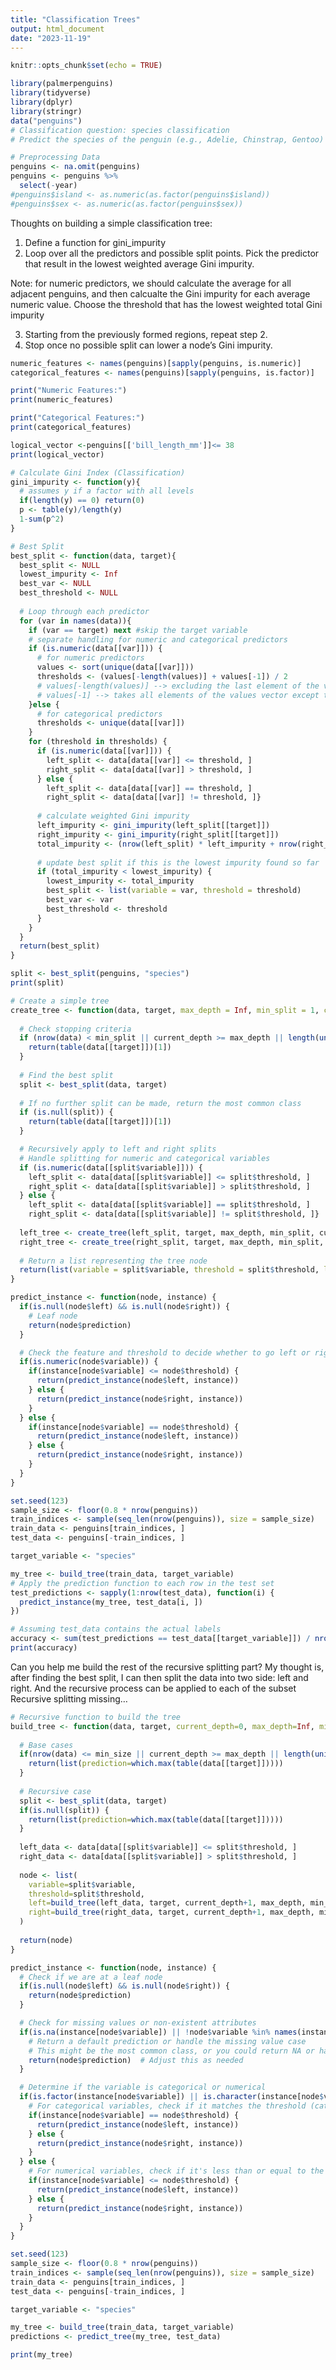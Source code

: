 ```yaml
---
title: "Classification Trees"
output: html_document
date: "2023-11-19"
---
```


```r
knitr::opts_chunk$set(echo = TRUE)
```

```r
library(palmerpenguins)
library(tidyverse)
library(dplyr)
library(stringr)
data("penguins")
# Classification question: species classification
# Predict the species of the penguin (e.g., Adelie, Chinstrap, Gentoo) based on other variables such as bill length, bill depth, flipper length, body mass, island, and sex.
```

```r
# Preprocessing Data
penguins <- na.omit(penguins)
penguins <- penguins %>% 
  select(-year)
#penguins$island <- as.numeric(as.factor(penguins$island))
#penguins$sex <- as.numeric(as.factor(penguins$sex))
```

Thoughts on building a simple classification tree:

1. Define a function for gini_impurity
2. Loop over all the predictors and possible split points. Pick the predictor that result in the lowest weighted average Gini impurity.

Note: for numeric predictors, we should calculate the average for all adjacent penguins, and then calcualte the Gini impurity for each average numeric value.
Choose the threshold that has the lowest weighted total Gini impurity

3. Starting from the previously formed regions, repeat step 2. 
4. Stop once no possible split can lower a node's Gini impurity. 

```r
numeric_features <- names(penguins)[sapply(penguins, is.numeric)]
categorical_features <- names(penguins)[sapply(penguins, is.factor)] 

print("Numeric Features:")
print(numeric_features)

print("Categorical Features:")
print(categorical_features)
```
```r
logical_vector <-penguins[['bill_length_mm']]<= 38
print(logical_vector)
```


```r
# Calculate Gini Index (Classification)
gini_impurity <- function(y){
  # assumes y if a factor with all levels
  if(length(y) == 0) return(0)
  p <- table(y)/length(y)
  1-sum(p^2)
}
```

```r
# Best Split 
best_split <- function(data, target){
  best_split <- NULL
  lowest_impurity <- Inf
  best_var <- NULL
  best_threshold <- NULL
  
  # Loop through each predictor
  for (var in names(data)){
    if (var == target) next #skip the target variable
    # separate handling for numeric and categorical predictors
    if (is.numeric(data[[var]])) {
      # for numeric predictors
      values <- sort(unique(data[[var]]))
      thresholds <- (values[-length(values)] + values[-1]) / 2 
      # values[-length(values)] --> excluding the last element of the vector because there's no "next value" to pair it with for calculating an average
      # values[-1] --> takes all elements of the values vector except the first one
    }else {
      # for categorical predictors
      thresholds <- unique(data[[var]])
    }
    for (threshold in thresholds) {
      if (is.numeric(data[[var]])) {
        left_split <- data[data[[var]] <= threshold, ]
        right_split <- data[data[[var]] > threshold, ]
      } else {
        left_split <- data[data[[var]] == threshold, ]
        right_split <- data[data[[var]] != threshold, ]}
      
      # calculate weighted Gini impurity
      left_impurity <- gini_impurity(left_split[[target]])
      right_impurity <- gini_impurity(right_split[[target]])
      total_impurity <- (nrow(left_split) * left_impurity + nrow(right_split) * right_impurity) / nrow(data)
      
      # update best split if this is the lowest impurity found so far
      if (total_impurity < lowest_impurity) {
        lowest_impurity <- total_impurity
        best_split <- list(variable = var, threshold = threshold)
        best_var <- var
        best_threshold <- threshold
      }
    }
  }
  return(best_split)
}
```

```r
split <- best_split(penguins, "species")
print(split)
```
```r
# Create a simple tree
create_tree <- function(data, target, max_depth = Inf, min_split = 1, current_depth = 1) {
  
  # Check stopping criteria
  if (nrow(data) < min_split || current_depth >= max_depth || length(unique(data[[target]])) == 1) {
    return(table(data[[target]])[1])
  }
  
  # Find the best split
  split <- best_split(data, target)
  
  # If no further split can be made, return the most common class
  if (is.null(split)) {
    return(table(data[[target]])[1])
  }

  # Recursively apply to left and right splits
  # Handle splitting for numeric and categorical variables
  if (is.numeric(data[[split$variable]])) {
    left_split <- data[data[[split$variable]] <= split$threshold, ]
    right_split <- data[data[[split$variable]] > split$threshold, ]
  } else {
    left_split <- data[data[[split$variable]] == split$threshold, ]
    right_split <- data[data[[split$variable]] != split$threshold, ]}
  
  left_tree <- create_tree(left_split, target, max_depth, min_split, current_depth + 1)
  right_tree <- create_tree(right_split, target, max_depth, min_split, current_depth + 1)
  
  # Return a list representing the tree node
  return(list(variable = split$variable, threshold = split$threshold, left = left_tree, right = right_tree))
}
```

```r
predict_instance <- function(node, instance) {
  if(is.null(node$left) && is.null(node$right)) {
    # Leaf node
    return(node$prediction)
  }

  # Check the feature and threshold to decide whether to go left or right
  if(is.numeric(node$variable)) {
    if(instance[node$variable] <= node$threshold) {
      return(predict_instance(node$left, instance))
    } else {
      return(predict_instance(node$right, instance))
    }
  } else {
    if(instance[node$variable] == node$threshold) {
      return(predict_instance(node$left, instance))
    } else {
      return(predict_instance(node$right, instance))
    }
  }
}
```

```r
set.seed(123) 
sample_size <- floor(0.8 * nrow(penguins))
train_indices <- sample(seq_len(nrow(penguins)), size = sample_size)
train_data <- penguins[train_indices, ]
test_data <- penguins[-train_indices, ]

target_variable <- "species"
```

```r
my_tree <- build_tree(train_data, target_variable)
# Apply the prediction function to each row in the test set
test_predictions <- sapply(1:nrow(test_data), function(i) {
  predict_instance(my_tree, test_data[i, ])
})
```
```r
# Assuming test_data contains the actual labels
accuracy <- sum(test_predictions == test_data[[target_variable]]) / nrow(test_data)
print(accuracy)
```








Can you help me build the rest of the recursive splitting part? My thought is, after finding the best split, I can then split the data into two side: left and right. And the recursive process can be applied to each of the subset
Recursive splitting missing...

```r
# Recursive function to build the tree
build_tree <- function(data, target, current_depth=0, max_depth=Inf, min_size=1) {
  
  # Base cases
  if(nrow(data) <= min_size || current_depth >= max_depth || length(unique(data[[target]])) == 1) {
    return(list(prediction=which.max(table(data[[target]]))))
  }
  
  # Recursive case
  split <- best_split(data, target)
  if(is.null(split)) {
    return(list(prediction=which.max(table(data[[target]]))))
  }
  
  left_data <- data[data[[split$variable]] <= split$threshold, ]
  right_data <- data[data[[split$variable]] > split$threshold, ]
  
  node <- list(
    variable=split$variable,
    threshold=split$threshold,
    left=build_tree(left_data, target, current_depth+1, max_depth, min_size),
    right=build_tree(right_data, target, current_depth+1, max_depth, min_size)
  )
  
  return(node)
}
```

```r
predict_instance <- function(node, instance) {
  # Check if we are at a leaf node
  if(is.null(node$left) && is.null(node$right)) {
    return(node$prediction)
  }

  # Check for missing values or non-existent attributes
  if(is.na(instance[node$variable]) || !node$variable %in% names(instance)) {
    # Return a default prediction or handle the missing value case
    # This might be the most common class, or you could return NA or handle it some other way
    return(node$prediction)  # Adjust this as needed
  }

  # Determine if the variable is categorical or numerical
  if(is.factor(instance[node$variable]) || is.character(instance[node$variable])) {
    # For categorical variables, check if it matches the threshold (category)
    if(instance[node$variable] == node$threshold) {
      return(predict_instance(node$left, instance))
    } else {
      return(predict_instance(node$right, instance))
    }
  } else {
    # For numerical variables, check if it's less than or equal to the threshold
    if(instance[node$variable] <= node$threshold) {
      return(predict_instance(node$left, instance))
    } else {
      return(predict_instance(node$right, instance))
    }
  }
}

```

```r
set.seed(123) 
sample_size <- floor(0.8 * nrow(penguins))
train_indices <- sample(seq_len(nrow(penguins)), size = sample_size)
train_data <- penguins[train_indices, ]
test_data <- penguins[-train_indices, ]

target_variable <- "species"
```
```r
my_tree <- build_tree(train_data, target_variable)
predictions <- predict_tree(my_tree, test_data)
```

```r
print(my_tree)
```



